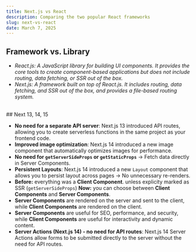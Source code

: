 ```yaml
---
title: Next.js vs React
description: Comparing the two popular React frameworks
slug: next-vs-react
date: March 7, 2025
---
```


## Framework vs. Library

- _React.js: A JavaScript library for building UI components. It provides the core tools to create component-based applications but does not include routing, data fetching, or SSR out of the box._
- _Next.js: A framework built on top of React.js. It includes routing, data fetching, and SSR out of the box, and provides a file-based routing system._

<br />
## Next 13, 14, 15

- **No need for a separate API server**: Next.js 13 introduced API routes, allowing you to create serverless functions in the same project as your frontend code.
- **Improved image optimization**: Next.js 14 introduced a new image component that automatically optimizes images for performance.
- **No need for `getServerSideProps` or `getStaticProps`** -> Fetch data directly in Server Components.
- **Persistent Layouts**: Next.js 14 introduced a new `Layout` component that allows you to persist layout across pages -> No unnecessary re-renders.
- **Before:** everything was a **Client Component**. unless explicity marked as SSR (`getServerSideProps`) **Now:** you can choose between **Client Components** and **Server Components**.
- **Server Components** are rendered on the server and sent to the client, while **Client Components** are rendered on the client.
- **Server Components** are useful for SEO, performance, and security, while **Client Components** are useful for interactivity and dynamic content.
- **Server Actions (Next.js 14) - no need for API routes**: Next.js 14 Server Actions allow forms to be submitted directly to the server without the need for API routes.
